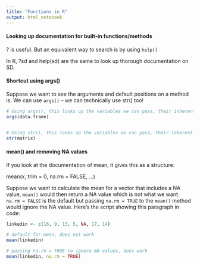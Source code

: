 ```yaml
---
title: "Functions in R"
output: html_notebook
---
```


#### Looking up documentation for built-in functions/methods

? is useful.  But an equivalent way to search is by using `help()`

In R, ?sd and help(sd) are the same to look up thorough documentation on SD.  

#### Shortcut using args() 

Suppose we want to see the arguments and default positions on a method is.  We can use `args()` -- we can technically use str() too!

```r
# Using args(), this looks up the variables we can pass, their inherent order, and their default values for data.frame() which we use to create a df object 
args(data.frame)


# Using str(), this looks up the variables we can pass, their inherent order, and their default values for matrix() which we use to create a matrix object
str(matrix)
```

#### mean() and removing NA values

If you look at the documentation of mean, it gives this as a structure:

mean(x, trim = 0, na.rm = FALSE, ...)

Suppose we want to calculate the mean for a vector that includes a NA value, `mean()` would then return a NA value which is not what we want.  `na.rm = FALSE` is the default but passing `na.rm = TRUE` to the `mean()` method would ignore the NA value. Here's the script showing this paragraph in code:

```r
linkedin <- c(16, 9, 13, 5, NA, 17, 14)

# default for mean, does not work
mean(linkedin)

# passing na.rm = TRUE to ignore NA values, does work
mean(linkedin, na.rm = TRUE)
```

